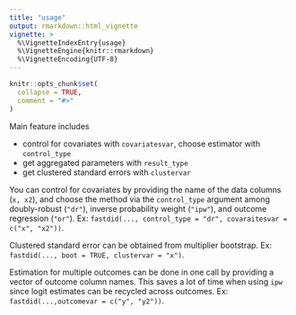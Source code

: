 ```yaml
---
title: "usage"
output: rmarkdown::html_vignette
vignette: >
  %\VignetteIndexEntry{usage}
  %\VignetteEngine{knitr::rmarkdown}
  %\VignetteEncoding{UTF-8}
---
```


```r
knitr::opts_chunk$set(
  collapse = TRUE,
  comment = "#>"
)
```

Main feature includes

  - control for covariates with `covariatesvar`, choose estimator with `control_type` 
  - get aggregated parameters with `result_type`
  - get clustered standard errors with `clustervar`
  
You can control for covariates by providing the name of the data columns (`x, x2`), and choose the method via the `control_type` argument among doubly-robust (`"dr"`), inverse probability weight (`"ipw"`), and outcome regression (`"or"`). Ex: `fastdid(..., control_type = "dr", covaraitesvar = c("x", "x2"))`. 

Clustered standard error can be obtained from multiplier bootstrap. Ex: `fastdid(..., boot = TRUE, clustervar = "x")`. 

Estimation for multiple outcomes can be done in one call by providing a vector of outcome column names. This saves a lot of time when using `ipw` since logit estimates can be recycled across outcomes. Ex: `fastdid(...,outcomevar = c("y", "y2"))`.
